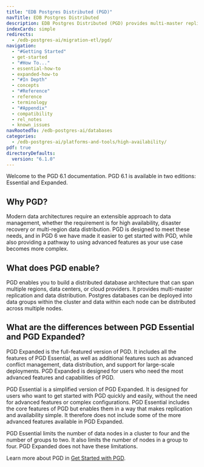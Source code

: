 ```yaml
---
title: "EDB Postgres Distributed (PGD)"
navTitle: EDB Postgres Distributed
description: EDB Postgres Distributed (PGD) provides multi-master replication and data distribution with advanced conflict management, data-loss protection, and throughput up to 5X faster than native logical replication.
indexCards: simple
redirects:
  - /edb-postgres-ai/migration-etl/pgd/
navigation:
  - "#Getting Started"
  - get-started
  - "#How To..."
  - essential-how-to
  - expanded-how-to
  - "#In Depth"
  - concepts
  - "#Reference"
  - reference
  - terminology
  - "#Appendix"
  - compatibility
  - rel_notes
  - known_issues
navRootedTo: /edb-postgres-ai/databases
categories:
  - /edb-postgres-ai/platforms-and-tools/high-availability/
pdf: true
directoryDefaults:
  version: "6.1.0"
---
```


Welcome to the PGD 6.1 documentation. PGD 6.1 is available in two editions: Essential and Expanded.

## Why PGD?

Modern data architectures require an extensible approach to data management, whether the requirement is for high availability, disaster recovery or multi-region data distribution. PGD is designed to meet these needs, and in PGD 6 we have made it easier to get started with PGD, while also providing a pathway to using advanced features as your use case becomes more complex.

## What does PGD enable?

PGD enables you to build a distributed database architecture that can span multiple regions, data centers, or cloud providers. It provides multi-master replication and data distribution. Postgres databases can be deployed into data groups within the cluster and data within each node can be distributed across multiple nodes.

## What are the differences between PGD Essential and PGD Expanded?

PGD Expanded is the full-featured version of PGD. It includes all the features of PGD Essential, as well as additional features such as advanced conflict management, data distribution, and support for large-scale deployments. PGD Expanded is designed for users who need the most advanced features and capabilities of PGD.

PGD Essential is a simplified version of PGD Expanded. It is designed for users who want to get started with PGD quickly and easily, without the need for advanced features or complex configurations. PGD Essential includes the core features of PGD but enables them in a way that makes replication and availability simple. It therefore does not include some of the more advanced features available in PGD Expanded.

PGD Essential limits the number of data nodes in a cluster to four and the number of groups to two. It also limits the number of nodes in a group to four. PGD Expanded does not have these limitations.

Learn more about PGD in [Get Started with PGD](/pgd/latest/get-started/).

